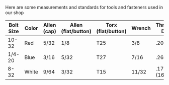 Here are some measurements and standards for tools and fasteners used in our shop

| Bolt Size | Color | Allen (cap) | Allen (flat/button) | Torx (flat/button) | Wrench | Through Drill | Tap Drill |
|-----------|-------|-------------|---------------------|--------------------|--------|---------------|-----------|
| 10-32     | Red   | 5/32        | 1/8                 | T25                | 3/8    | .201 (7)      | .159 (21) |
| 1/4-20    | Blue  | 3/16        | 5/32                | T27                | 7/16   | .266 (H)      | .201 (7)  |
| 8-32      | White | 9/64        | 3/32                | T15                | 11/32  | .177 (16)     | .136 (29) |